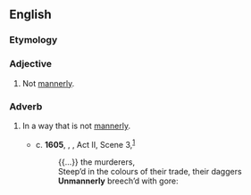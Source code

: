 ==English==

===Etymology===
{{prefix|un|mannerly|lang=en}}

===Adjective===
{{en-adj}}

# Not [[mannerly]].

===Adverb===
{{en-adv}}

# {{lb|en|obsolete}} In a way that is not [[mannerly]].
#* c. '''1605''', {{w|William Shakespeare}}, ''{{w|Macbeth}}'', Act II, Scene 3,<sup>[http://www.opensourceshakespeare.org/views/plays/play_view.php?WorkID=macbeth&Scope=entire&pleasewait=1&msg=pl]</sup>
#*: {{...}} the murderers,
#*: Steep’d in the colours of their trade, their daggers
#*: '''Unmannerly''' breech’d with gore: